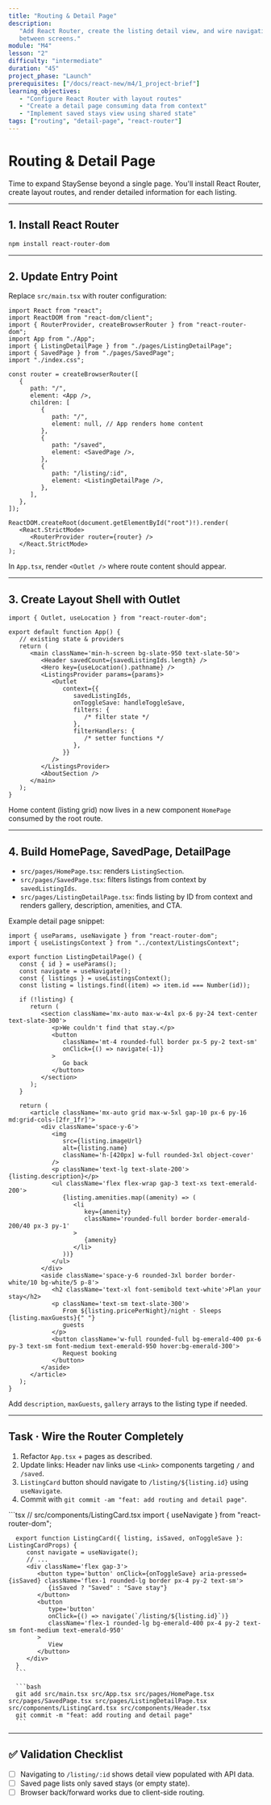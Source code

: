 ```yaml
---
title: "Routing & Detail Page"
description:
   "Add React Router, create the listing detail view, and wire navigation
   between screens."
module: "M4"
lesson: "2"
difficulty: "intermediate"
duration: "45"
project_phase: "Launch"
prerequisites: ["/docs/react-new/m4/1_project-brief"]
learning_objectives:
   - "Configure React Router with layout routes"
   - "Create a detail page consuming data from context"
   - "Implement saved stays view using shared state"
tags: ["routing", "detail-page", "react-router"]
---
```



# Routing & Detail Page

Time to expand StaySense beyond a single page. You'll install React Router,
create layout routes, and render detailed information for each listing.

---

## 1. Install React Router

```bash
npm install react-router-dom
```

---

## 2. Update Entry Point

Replace `src/main.tsx` with router configuration:

```tsx
import React from "react";
import ReactDOM from "react-dom/client";
import { RouterProvider, createBrowserRouter } from "react-router-dom";
import App from "./App";
import { ListingDetailPage } from "./pages/ListingDetailPage";
import { SavedPage } from "./pages/SavedPage";
import "./index.css";

const router = createBrowserRouter([
   {
      path: "/",
      element: <App />,
      children: [
         {
            path: "/",
            element: null, // App renders home content
         },
         {
            path: "/saved",
            element: <SavedPage />,
         },
         {
            path: "/listing/:id",
            element: <ListingDetailPage />,
         },
      ],
   },
]);

ReactDOM.createRoot(document.getElementById("root")!).render(
   <React.StrictMode>
      <RouterProvider router={router} />
   </React.StrictMode>
);
```

In `App.tsx`, render `<Outlet />` where route content should appear.

---

## 3. Create Layout Shell with Outlet

```tsx
import { Outlet, useLocation } from "react-router-dom";

export default function App() {
   // existing state & providers
   return (
      <main className='min-h-screen bg-slate-950 text-slate-50'>
         <Header savedCount={savedListingIds.length} />
         <Hero key={useLocation().pathname} />
         <ListingsProvider params={params}>
            <Outlet
               context={{
                  savedListingIds,
                  onToggleSave: handleToggleSave,
                  filters: {
                     /* filter state */
                  },
                  filterHandlers: {
                     /* setter functions */
                  },
               }}
            />
         </ListingsProvider>
         <AboutSection />
      </main>
   );
}
```

Home content (listing grid) now lives in a new component `HomePage` consumed by
the root route.

---

## 4. Build HomePage, SavedPage, DetailPage

-  `src/pages/HomePage.tsx`: renders `ListingSection`.
-  `src/pages/SavedPage.tsx`: filters listings from context by
   `savedListingIds`.
-  `src/pages/ListingDetailPage.tsx`: finds listing by ID from context and
   renders gallery, description, amenities, and CTA.

Example detail page snippet:

```tsx
import { useParams, useNavigate } from "react-router-dom";
import { useListingsContext } from "../context/ListingsContext";

export function ListingDetailPage() {
   const { id } = useParams();
   const navigate = useNavigate();
   const { listings } = useListingsContext();
   const listing = listings.find((item) => item.id === Number(id));

   if (!listing) {
      return (
         <section className='mx-auto max-w-4xl px-6 py-24 text-center text-slate-300'>
            <p>We couldn't find that stay.</p>
            <button
               className='mt-4 rounded-full border px-5 py-2 text-sm'
               onClick={() => navigate(-1)}
            >
               Go back
            </button>
         </section>
      );
   }

   return (
      <article className='mx-auto grid max-w-5xl gap-10 px-6 py-16 md:grid-cols-[2fr_1fr]'>
         <div className='space-y-6'>
            <img
               src={listing.imageUrl}
               alt={listing.name}
               className='h-[420px] w-full rounded-3xl object-cover'
            />
            <p className='text-lg text-slate-200'>{listing.description}</p>
            <ul className='flex flex-wrap gap-3 text-xs text-emerald-200'>
               {listing.amenities.map((amenity) => (
                  <li
                     key={amenity}
                     className='rounded-full border border-emerald-200/40 px-3 py-1'
                  >
                     {amenity}
                  </li>
               ))}
            </ul>
         </div>
         <aside className='space-y-6 rounded-3xl border border-white/10 bg-white/5 p-8'>
            <h2 className='text-xl font-semibold text-white'>Plan your stay</h2>
            <p className='text-sm text-slate-300'>
               From ${listing.pricePerNight}/night · Sleeps {listing.maxGuests}{" "}
               guests
            </p>
            <button className='w-full rounded-full bg-emerald-400 px-6 py-3 text-sm font-medium text-emerald-950 hover:bg-emerald-300'>
               Request booking
            </button>
         </aside>
      </article>
   );
}
```

Add `description`, `maxGuests`, `gallery` arrays to the listing type if needed.

---

## Task · Wire the Router Completely

1. Refactor `App.tsx` + pages as described.
2. Update links: Header nav links use `<Link>` components targeting `/` and
   `/saved`.
3. `ListingCard` button should navigate to `/listing/${listing.id}` using
   `useNavigate`.
4. Commit with `git commit -am "feat: add routing and detail page"`.

<Accordions type='single' className='mt-4'>
   <Accordion title='Solution Walkthrough'>
      ```tsx
      // src/components/ListingCard.tsx
      import { useNavigate } from "react-router-dom";

      export function ListingCard({ listing, isSaved, onToggleSave }: ListingCardProps) {
         const navigate = useNavigate();
         // ...
         <div className='flex gap-3'>
            <button type='button' onClick={onToggleSave} aria-pressed={isSaved} className='flex-1 rounded-lg border px-4 py-2 text-sm'>
               {isSaved ? "Saved" : "Save stay"}
            </button>
            <button
               type='button'
               onClick={() => navigate(`/listing/${listing.id}`)}
               className='flex-1 rounded-lg bg-emerald-400 px-4 py-2 text-sm font-medium text-emerald-950'
            >
               View
            </button>
         </div>
      }
      ```

      ```bash
      git add src/main.tsx src/App.tsx src/pages/HomePage.tsx src/pages/SavedPage.tsx src/pages/ListingDetailPage.tsx src/components/ListingCard.tsx src/components/Header.tsx
      git commit -m "feat: add routing and detail page"
      ```

   </Accordion>
</Accordions>

---

## ✅ Validation Checklist

-  [ ] Navigating to `/listing/:id` shows detail view populated with API data.
-  [ ] Saved page lists only saved stays (or empty state).
-  [ ] Browser back/forward works due to client-side routing.
